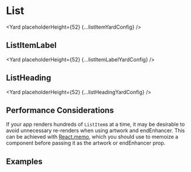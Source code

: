 <!--
Copyright (c) Uber Technologies, Inc.

This source code is licensed under the MIT license found in the
LICENSE file in the root directory of this source tree.
-->






# List

<Yard placeholderHeight={52} {...listItemYardConfig} />

## ListItemLabel

<Yard placeholderHeight={52} {...listItemLabelYardConfig} />

## ListHeading

<Yard placeholderHeight={52} {...listHeadingYardConfig} />

## Performance Considerations

If your app renders hundreds of `ListItem`s at a time, it may be desirable to avoid unnecessary re-renders when using artwork and endEnhancer. This can be achieved with [React.memo](https://reactjs.org/docs/react-api.html#reactmemo), which you should use to memoize a component before passing it as the artwork or endEnhancer prop.

## Examples

<Example title="Basic usage" path="list/basic.tsx">
  <Basic />
</Example>

<Example title="Artwork sizes" path="list/artwork-sizes.tsx">
  <ArtworkSizes />
</Example>

<Example title="End enhancers" path="list/enhancers.tsx">
  <Enhancers />
</Example>

<Example title="Sublist" path="list/sublist.tsx">
  <Sublist />
</Example>

<Example title="Usage with Menu" path="list/menu-adapter.tsx">
  <MenuAdapter />
</Example>

<Exports component={ListExports} title="List exports" path="baseui/list" />
